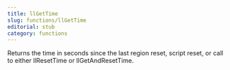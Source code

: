 ```yaml
---
title: llGetTime
slug: functions/llGetTime
editorial: stub
category: functions
---
```


<LSLFunction name="llGetTime"/>

Returns the time in seconds since the last region reset, script reset, or call to either llResetTime or llGetAndResetTime.
